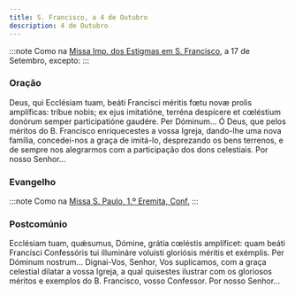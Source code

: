 ```yaml
---
title: S. Francisco, a 4 de Outubro
description: 4 de Outubro
---
```


:::note
Como na [Missa Imp. dos Estigmas em S. Francisco](/missal/santos/07-17), a 17 de Setembro, excepto:
:::

### Oração

<div class="side-by-side not-content">
  <span>
    Deus, qui Ecclésiam tuam, beáti Francisci méritis fœtu novæ prolis amplíficas: tríbue nobis; ex
    ejus imitatióne, terréna despícere et cœléstium donórum semper participatióne gaudére. Per
    Dóminum...
  </span>
  <span>
    Ó Deus, que pelos méritos do B. Francisco enriquecestes a vossa Igreja, dando-lhe uma nova
    família, concedei-nos a graça de imitá-lo, desprezando os bens terrenos, e de sempre nos
    alegrarmos com a participação dos dons celestiais. Por nosso Senhor...
  </span>
</div>

### Evangelho

:::note
Como na [Missa S. Paulo, 1.º Eremita, Conf.](/missal/santos/01-15-1#evangelho)
:::

### Postcomúnio

<div class="side-by-side not-content">
  <span>
    Ecclésiam tuam, quǽsumus, Dómine, grátia cœléstis amplíficet: quam beáti Francísci Confessóris
    tui illumináre voluísti gloriósis méritis et exémplis. Per Dóminum nostrum...
  </span>
  <span>
    Dignai-Vos, Senhor, Vos suplicamos, com a graça celestial dilatar a vossa Igreja, a qual
    quisestes ilustrar com os gloriosos méritos e exemplos do B. Francisco, vosso Confessor. Por
    nosso Senhor...
  </span>
</div>
